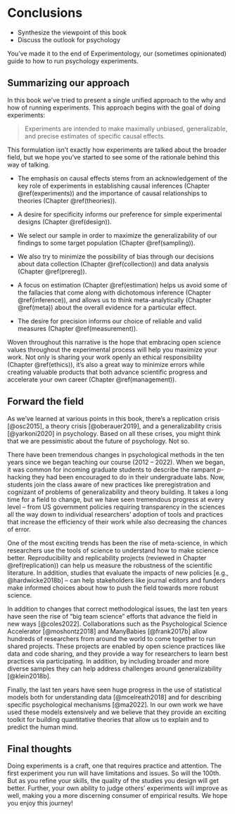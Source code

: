 # Conclusions {#conclusions}

::: {.box data-box="learning_goals"}
* Synthesize the viewpoint of this book
* Discuss the outlook for psychology
:::

You've made it to the end of Experimentology, our (sometimes opinionated) guide to how to run psychology experiments.

## Summarizing our approach

In this book we've tried to present a single unified approach to the why and how of running experiments. This approach begins with the goal of doing experiments: 

> Experiments are intended to make maximally unbiased, generalizable, and precise estimates of specific causal effects. 

This formulation isn't exactly how experiments are talked about the broader field, but we hope you've started to see some of the rationale behind this way of talking.

- The emphasis on causal effects stems from an acknowledgement of the key role of experiments in establishing causal inferences (Chapter \@ref(experiments)) and the importance of causal relationships to theories (Chapter \@ref(theories)). 

- A desire for specificity informs our preference for simple experimental designs (Chapter \@ref(design)). 

- We select our sample in order to maximize the generalizability of our findings to some target population (Chapter \@ref(sampling)).

- We also try to minimize the possibility of bias through our decisions about data collection (Chapter \@ref(collection)) and data analysis (Chapter \@ref(prereg)). 

- A focus on estimation (Chapter \@ref(estimation) helps us avoid some of the fallacies that come along with dichotomous inference (Chapter \@ref(inference)), and allows us to think meta-analytically (Chapter \@ref(meta)) about the overall evidence for a particular effect.

- The desire for precision informs our choice of reliable and valid measures (Chapter \@ref(measurement)). 

Woven throughout this narrative is the hope that embracing open science values throughout the experimental process will help you maximize your work. Not only is sharing your work openly an ethical responsibility (Chapter \@ref(ethics)), it's also a great way to minimize errors while creating valuable products that both advance scientific progress and accelerate your own career (Chapter \@ref(management)).

## Forward the field

As we've learned at various points in this book, there's a replication crisis [@osc2015], a theory crisis [@oberauer2019], and a generalizability crisis [@yarkoni2020] in psychology. Based on all these crises, you might think that we are pessimistic about the future of psychology. Not so.

There have been tremendous changes in psychological methods in the ten years since we began teaching our course (2012 -- 2022). When we began, it was common for incoming graduate students to describe the rampant $p$-hacking they had been encouraged to do in their undergraduate labs. Now, students join the class aware of new practices like preregistration and cognizant of problems of generalizability and theory building. It takes a long time for a field to change, but we have seen tremendous progress at every level -- from US government policies requiring transparency in the sciences all the way down to individual researchers' adoption of tools and practices that increase the efficiency of their work while also decreasing the chances of error. 

One of the most exciting trends has been the rise of meta-science, in which researchers use the tools of science to understand how to make science better. Reproducibility and replicability projects (reviewed in Chapter \@ref(replication)) can help us measure the robustness of the scientific literature. In addition, studies that evaluate the impacts of new policies [e.g., @hardwicke2018b] -- can help stakeholders like journal editors and funders make informed choices about how to push the field towards more robust science. 

In addition to changes that correct methodological issues, the last ten years have seen the rise of "big team science" efforts that advance the field in new ways [@coles2022]. Collaborations such as the Psychological Science Accelerator [@moshontz2018] and ManyBabies [@frank2017b] allow hundreds of researchers from around the world to come together to run shared projects. These projects are enabled by open science practices like data and code sharing, and they provide a way for researchers to learn best practices via participating. In addition, by including broader and more diverse samples they can help address challenges around generalizability [@klein2018b]. 

Finally, the last ten years have seen huge progress in the use of statistical models both for understanding data [@mcelreath2018] and for describing specific psychological mechanisms [@ma2022]. In our own work we have used these models extensively and we believe that they provide an exciting toolkit for building quantitative theories that allow us to explain and to predict the human mind. 

## Final thoughts

Doing experiments is a craft, one that requires practice and attention. The first experiment you run will have limitations and issues. So will the 100th. But as you refine your skills, the quality of the studies you design will get better. Further, your own ability to judge others' experiments will improve as well, making you a more discerning consumer of empirical results. We hope you enjoy this journey!